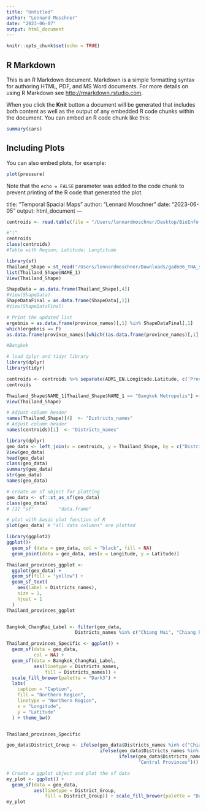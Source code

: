 ```yaml
---
title: "Untitled"
author: "Lennard Moschner"
date: "2023-06-07"
output: html_document
---
```


```r
knitr::opts_chunk$set(echo = TRUE)
```

## R Markdown

This is an R Markdown document. Markdown is a simple formatting syntax for authoring HTML, PDF, and MS Word documents. For more details on using R Markdown see <http://rmarkdown.rstudio.com>.

When you click the **Knit** button a document will be generated that includes both content as well as the output of any embedded R code chunks within the document. You can embed an R code chunk like this:

```r
summary(cars)
```

## Including Plots

You can also embed plots, for example:

```r
plot(pressure)
```

Note that the `echo = FALSE` parameter was added to the code chunk to prevent printing of the R code that generated the plot.

title: "Temporal Spacial Maps"
author: "Lennard Moschner"
date: "2023-06-05"
output: html_document
--- 

```r
centroids <- read.table(file = "/Users/lennardmoschner/Desktop/BioInfo Project/Regions, Longtitude, Latitude.csv",  sep = "|", header = TRUE)

#"|"
centroids
class(centroids)
#Table with Region; Latitude; Longtitude
```

```r
library(sf)
Thailand_Shape = st_read("/Users/lennardmoschner/Downloads/gadm36_THA_shp/gadm36_THA_1.shp")
list(Thailand_Shape$NAME_1)
View(Thailand_Shape)

ShapeData = as.data.frame(Thailand_Shape[,4])
#View(ShapeData)
ShapeDataFinal = as.data.frame(ShapeData[,1])
#View(ShapeDataFinal)

# Print the updated list
ergebnis = as.data.frame(province_names)[,1] %in% ShapeDataFinal[,1]
which(ergebnis == F)
as.data.frame(province_names)[which((as.data.frame(province_names)[,1] %in% ShapeDataFinal[,1]) == FALSE),1]

#Bangkok
```

```r
# load dplyr and tidyr library
library(dplyr)
library(tidyr)

centroids <- centroids %>% separate(ADM1_EN.Longitude.Latitude, c('Province','Longtitude',"Latitude"), sep = ";")
centroids

```

```r
Thailand_Shape$NAME_1[Thailand_Shape$NAME_1 == "Bangkok Metropolis"] <- "Bangkok" 
View(Thailand_Shape)

# Adjust column header
names(Thailand_Shape)[4]  <- "Districts_names"
# Adjust column header
names(centroids)[1]  <- "Districts_names"
```

```r
library(dplyr)
geo_data <- left_join(x = centroids, y = Thailand_Shape, by = c("Districts_names"))
View(geo_data)
head(geo_data)
class(geo_data)
summary(geo_data)
str(geo_data)      
names(geo_data)
```

```r
# create an sf object for plotting
geo_data <- sf::st_as_sf(geo_data)
class(geo_data)
# [1] "sf"         "data.frame"

# plot with basic plot function of R
plot(geo_data) # "all data columns" are plotted
```
```r
library(ggplot2)
ggplot()+
  geom_sf (data = geo_data, col = "black", fill = NA) 
  geom_point(data = geo_data, aes(x = Longitude, y = Latitude))
```

```r
Thailand_provinces_ggplot <- 
  ggplot(geo_data) +
  geom_sf(fill = "yellow") +
  geom_sf_text(
    aes(label = Districts_names),
    size = 1,
    hjust = 1
  )
Thailand_provinces_ggplot


Bangkok_ChangRai_Label <- filter(geo_data,
                         Districts_names %in% c("Chiang Mai", "Chiang Rai", "Lampang", "Lamphun", "Mae Hong Son", "Nan", "Phayao", "Phrae", "Uttaradit"))

Thailand_provinces_Specific <- ggplot() +
  geom_sf(data = geo_data,
          col = NA) +
  geom_sf(data = Bangkok_ChangRai_Label,
          aes(linetype = Districts_names,
              fill = Districts_names)) +
  scale_fill_brewer(palette = "Dark3") +
  labs(
    caption = "Caption",
    fill = "Northern Region",
    linetype = "Northern Region",
    x = "Longitude",
    y = "Latitude"
  ) + theme_bw()


Thailand_provinces_Specific
```

```r
geo_data$District_Group <- ifelse(geo_data$Districts_names %in% c("Chiang Mai", "Chiang Rai", "Lampang", "Lamphun", "Mae Hong Son", "Nan", "Phayao", "Phrae", "Uttaradit"), "Northern Provinces",
                                  ifelse(geo_data$Districts_names %in% c("Amnat Charoen", "Bueng Kan", "Buri Ram", "Chaiyaphum", "Kalasin", "Khon Kaen", "Loei", "Maha Sarakham", "Mukdahan", "Nakhon Phanom", "Nakhon Ratchasima", "Nong Bua Lam Phu", "Nong Khai", "Roi Et", "Sakon Nakhon", "Si Sa Ket", "Surin", "Ubon Ratchathani", "Udon Thani", "Yasothon"), "North-Eastern Provinces",
                                         ifelse(geo_data$Districts_names %in% c("Chumphon", "Krabi", "Nakhon Si Thammarat", "Narathiwat", "Pattani", "Phangnga", "Phatthalung", "Phuket", "Ranong", "Satun", "Songkhla", "Surat Thani", "Trang", "Yala"), "Southern Provinces",
                                                "Central Provinces")))

# Create a ggplot object and plot the sf data
my_plot <- ggplot() +
  geom_sf(data = geo_data,
          aes(linetype = District_Group,
              fill = District_Group)) + scale_fill_brewer(palette = "Dark2") + theme_bw()
my_plot
```
